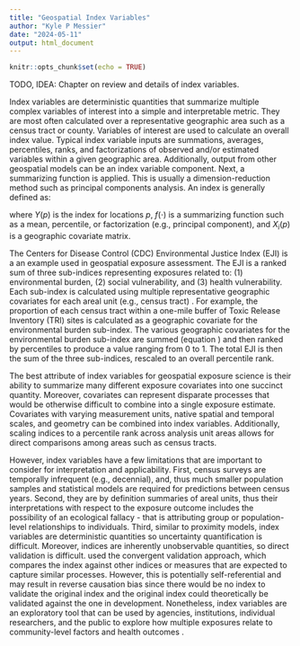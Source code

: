 ```yaml
---
title: "Geospatial Index Variables"
author: "Kyle P Messier"
date: "2024-05-11"
output: html_document
---
```


```r
knitr::opts_chunk$set(echo = TRUE)
```

TODO, IDEA: Chapter on review and details of index variables.

\subsection{Index}\label{subsec: Index}
Index variables are deterministic quantities that summarize multiple complex variables of interest into a simple and interpretable metric. They are most often calculated over a representative geographic area such as a census tract or county. Variables of interest are used to calculate an overall index value. Typical index variable inputs are summations, averages, percentiles, ranks, and factorizations of observed and/or estimated variables within a given geographic area. Additionally, output from other geospatial models can be an index variable component. Next, a summarizing function is applied. This is usually a dimension-reduction method such as principal components analysis. An index is generally defined as:

\begin{equation}\label{eq:Index}
    Y(p) = f(X_i(p)), \hspace{6pt} i = 1, \ldots, k
\end{equation}
where  $Y(p)$ is the index for locations $p$, $f(\cdot)$ is a summarizing function such as a mean, percentile, or factorization (e.g., principal component), and $X_i(p)$ is a geographic covariate matrix. 

The Centers for Disease Control (CDC) Environmental Justice Index (EJI) \citep{EJI2022} is a an example used in geospatial exposure assessment. The EJI is a ranked sum of three sub-indices representing exposures related to: (1) environmental burden, (2) social vulnerability, and (3) health vulnerability. Each sub-index is calculated using multiple representative geographic covariates for each areal unit (e.g., census tract) \citep{owusu2022developing}. For example, the proportion of each census tract within a one-mile buffer of Toxic Release Inventory (TRI) sites is calculated as a geographic covariate for the environmental burden sub-index. The various geographic covariates for the environmental burden sub-index are summed (equation \ref{eq:Index}) and then ranked by percentiles to produce a value ranging from 0 to 1. The total EJI is then the sum of the three sub-indices, rescaled to an overall percentile rank. 

The best attribute of index variables for geospatial exposure science is their ability to summarize many different exposure covariates into one succinct quantity. Moreover, covariates can represent disparate processes that would be otherwise difficult to combine into a single exposure estimate. Covariates with varying measurement units, native spatial and temporal scales, and geometry can be combined into index variables. Additionally, scaling indices to a percentile rank across analysis unit areas allows for direct comparisons among areas such as census tracts. 

However, index variables have a few limitations that are important to consider for interpretation and applicability. First, census surveys are temporally infrequent (e.g., decennial), and, thus much smaller population samples and statistical models are required for predictions between census years. Second, they are by definition summaries of areal units, thus their interpretations with respect to the exposure outcome includes the possibility of an ecological fallacy - that is attributing group or population-level relationships to individuals. Third, similar to proximity models, index variables are deterministic quantities so uncertainty quantification is difficult. Moreover, indices are inherently unobservable quantities, so direct validation is difficult. \citet{owusu2022developing} used the convergent validation approach, which compares the index against other indices or measures that are expected to capture similar processes. However, this is potentially self-referential and may result in reverse causation bias since there would be no index to validate the original index and the original index could theoretically be validated against the one in development. Nonetheless, index variables are an exploratory tool that can be used by agencies, institutions, individual researchers, and the public to explore how multiple exposures relate to community-level factors and health outcomes \citep{kind2018making,owusu2022developing}. 
